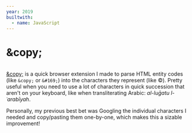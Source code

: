 ```yaml
---
year: 2019
builtwith:
  - name: JavaScript
---
```


# &amp;copy;

<Image n={0} scale={0.75} float="left" />

[&amp;copy;](https://github.com/supposedly/copy) is a quick browser extension I made to parse HTML entity codes
(like `&copy;` or `&#169;`) into the characters they represent (like ©). Pretty useful when you need to use a
lot of characters in quick succession that aren't on your keyboard, like when transliterating Arabic:
*al-luḡatu l-ʿarabīyah*.

Personally, my previous best bet was Googling the individual characters I needed and copy/pasting them
one-by-one, which makes this a sizable improvement!
